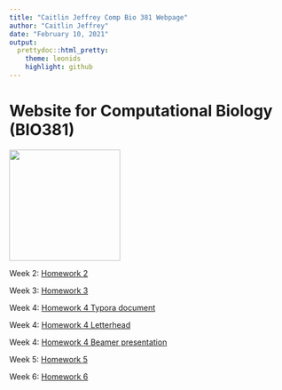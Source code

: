 ```yaml
---
title: "Caitlin Jeffrey Comp Bio 381 Webpage"
author: "Caitlin Jeffrey"
date: "February 10, 2021"
output: 
  prettydoc::html_pretty:
    theme: leonids
    highlight: github
---
```



# Website for Computational Biology (BIO381)

<img src="Caitlin_Jeffrey.jfif" width = "200" height ="200" />


Week 2: [Homework 2](Homework_02.html)

Week 3: [Homework 3](Homework_03.html)

Week 4: [Homework 4 Typora document](Homework_04_Typora.html)
        
Week 4: [Homework 4 Letterhead](Homework_04_Letterhead.pdf)

Week 4: [Homework 4 Beamer presentation](Homework_04_Beamer.pdf)

Week 5: [Homework 5](Homework_05.html)

Week 6: [Homework 6](Homework_06.html)
